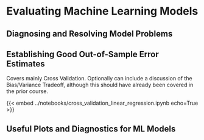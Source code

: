 # Evaluating Machine Learning Models {#sec-evaluating-models}


## Diagnosing and Resolving Model Problems


## Establishing Good Out-of-Sample Error Estimates {#sec-cross-validation}

Covers mainly Cross Validation. Optionally can include a discussion of the Bias/Variance Tradeoff, although this should have already been covered in the prior course.

{{< embed ../notebooks/cross_validation_linear_regression.ipynb echo=True >}}

## Useful Plots and Diagnostics for ML Models {#sec-diagonstic-plots}
